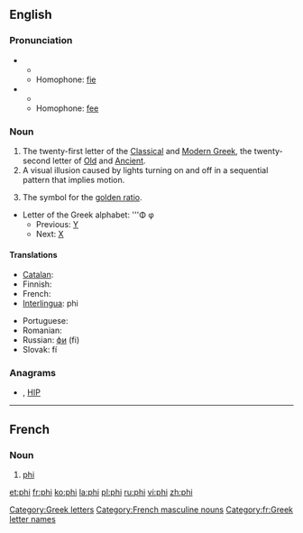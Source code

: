 {{wikipedia}}
==English==

===Pronunciation===
*{{IPA|/faɪ/}}
**{{rhymes|aɪ}}
**Homophone: [[fie]]
*{{IPA|/fiː/}}
**{{rhymes|iː}}
**Homophone: [[fee]]

===Noun===
{{en-noun}}

# The twenty-first letter of the [[Classical Greek|Classical]] and [[Modern Greek]], the twenty-second letter of [[Old Greek|Old]] and [[Ancient Greek|Ancient]].
# A visual illusion caused by lights turning on and off in a sequential pattern that implies motion.
# {{mathematics}} The symbol for the [[golden ratio]].
*Letter of the Greek alphabet: '''Φ φ
**Previous: [[upsilon|Υ]]
**Next: [[chi|Χ]]

====Translations====
{{trans-top|Greek letter}}
* [[Catalan]]: {{t+|ca|fi|f}}
* Finnish: {{t+|fi|fii}}
* French: {{t+|fr|phi|m}}
* [[Interlingua]]: phi
{{trans-mid}}
* Portuguese: {{t+|pt|fi|m}}
* Romanian: {{t+|ro|fi}}
* Russian: [[фи]] (fi)
* Slovak: fí
{{trans-bottom}}

===Anagrams===
* {{alphagram|[[hip#English|hip]]}} , [[HIP#English|HIP]]

[[Category:Greek letters]]

----

==French==

===Noun===
{{infl|fr|noun}} {{m|inv}}

# [[#English|phi]] {{gloss|Greek letter}}

[[Category:French masculine nouns]]
[[Category:fr:Greek letter names]]

[[et:phi]]
[[fr:phi]]
[[ko:phi]]
[[la:phi]]
[[pl:phi]]
[[ru:phi]]
[[vi:phi]]
[[zh:phi]]